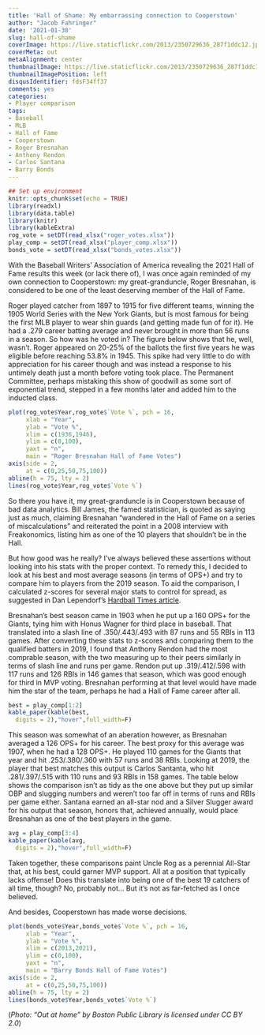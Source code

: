 ```yaml
---
title: 'Hall of Shame: My embarrassing connection to Cooperstown'
author: "Jacob Fahringer"
date: '2021-01-30'
slug: hall-of-shame
coverImage: https://live.staticflickr.com/2013/2350729636_287f1ddc12.jpg
coverMeta: out
metaAlignment: center
thumbnailImage: https://live.staticflickr.com/2013/2350729636_287f1ddc12.jpg
thumbnailImagePosition: left
disqusIdentifier: fdsF34ff37
comments: yes
categories:
- Player comparison
tags:
- Baseball
- MLB
- Hall of Fame
- Cooperstown
- Roger Bresnahan
- Anthony Rendon
- Carlos Santana
- Barry Bonds
---
```


```r
## Set up environment
knitr::opts_chunk$set(echo = TRUE)
library(readxl)
library(data.table)
library(knitr)
library(kableExtra)
rog_vote = setDT(read_xlsx("roger_votes.xlsx"))
play_comp = setDT(read_xlsx("player_comp.xlsx"))
bonds_vote = setDT(read_xlsx("bonds_votes.xlsx"))
```

With the Baseball Writers' Association of America revealing the 2021 Hall of Fame results this week (or lack there of), I was once again reminded of my own connection to Cooperstown: my great-granduncle, Roger Bresnahan, is considered to be one of the least deserving member of the Hall of Fame.  

Roger played catcher from 1897 to 1915 for five different teams, winning the 1905 World Series with the New York Giants, but is most famous for being the first MLB player to wear shin guards (and getting made fun of for it). He had a .279 career batting average and never brought in more than 56 runs in a season. So how was he voted in? The figure below shows that he, well, wasn't. Roger appeared on 20-25% of the ballots the first five years he was eligible before reaching 53.8% in 1945. This spike had very little to do with appreciation for his career though and was instead a response to his untimely death just a month before voting took place. The Permanent Committee, perhaps mistaking this show of goodwill as some sort of exponential trend, stepped in a few months later and added him to the inducted class.  

```r
plot(rog_vote$Year,rog_vote$`Vote %`, pch = 16,
     xlab = "Year",
     ylab = "Vote %",
     xlim = c(1936,1946),
     ylim = c(0,100),
     yaxt = "n",
     main = "Roger Bresnahan Hall of Fame Votes")
axis(side = 2,
     at = c(0,25,50,75,100))
abline(h = 75, lty = 2)
lines(rog_vote$Year,rog_vote$`Vote %`)
```

So there you have it, my great-granduncle is in Cooperstown because of bad data analytics. Bill James, the famed statistician, is quoted as saying just as much, claiming Bresnahan "wandered in the Hall of Fame on a series of miscalculations" and reiterated the point in a 2008 interview with Freakonomics, listing him as one of the 10 players that shouldn't be in the Hall.  

But how good was he really? I've always believed these assertions without looking into his stats with the proper context. To remedy this, I decided to look at his best and most average seasons (in terms of OPS+) and try to compare him to players from the 2019 season. To aid the comparison, I calculated z-scores for several major stats to control for spread, as suggested in Dan Lependorf's [Hardball Times article](https://tht.fangraphs.com/is-there-a-better-way-of-comparing-players-between-historical-eras/).  

Bresnahan's best season came in 1903 when he put up a 160 OPS+ for the Giants, tying him with Honus Wagner for third place in baseball. That translated into a slash line of .350/.443/.493 with 87 runs and 55 RBIs in 113 games. After converting these stats to z-scores and comparing them to the qualified batters in 2019, I found that Anthony Rendon had the most comprable season, with the two measuring up to their peers similarly in terms of slash line and runs per game. Rendon put up .319/.412/.598 with 117 runs and 126 RBIs in 146 games that season, which was good enough for third in MVP voting. Bresnahan performing at that level would have made him the star of the team, perhaps he had a Hall of Fame career after all.  

```r
best = play_comp[1:2]
kable_paper(kable(best,
  digits = 2),"hover",full_width=F)
```

This season was somewhat of an aberation however, as Bresnahan averaged a 126 OPS+ for his career. The best proxy for this average was 1907, when he had a 128 OPS+. He played 110 games for the Giants that year and hit .253/.380/.360 with 57 runs and 38 RBIs. Looking at 2019, the player that best matches this output is Carlos Santanta, who hit .281/.397/.515 with 110 runs and 93 RBIs in 158 games. The table below shows the comparison isn't as tidy as the one above but they put up similar OBP and slugging numbers and weren't too far off in terms of runs and RBIs per game either. Santana earned an all-star nod and a Silver Slugger award for his output that season,  honors that, achieved annually, would place Bresnahan as one of the best players in the game.  

```r
avg = play_comp[3:4]
kable_paper(kable(avg,
  digits = 2),"hover",full_width=F)
```

Taken together, these comparisons paint Uncle Rog as a perennial All-Star that, at his best, could garner MVP support. All at a position that typically lacks offense! Does this translate into being one of the best 19 catchers of all time, though? No, probably not... But it's not as far-fetched as I once believed.  

And besides, Cooperstown has made worse decisions.

```r
plot(bonds_vote$Year,bonds_vote$`Vote %`, pch = 16,
     xlab = "Year",
     ylab = "Vote %",
     xlim = c(2013,2021),
     ylim = c(0,100),
     yaxt = "n",
     main = "Barry Bonds Hall of Fame Votes")
axis(side = 2,
     at = c(0,25,50,75,100))
abline(h = 75, lty = 2)
lines(bonds_vote$Year,bonds_vote$`Vote %`)
```

(*Photo: "Out at home" by Boston Public Library is licensed under CC BY 2.0*)